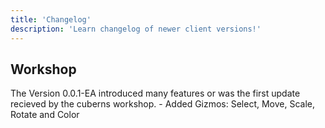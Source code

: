 ```yaml
---
title: 'Changelog'
description: 'Learn changelog of newer client versions!'
---
```


## Workshop
<AccordionGroup>
    <Accordion title="Version 0.0.1-EA" icon="code-compare">
    The Version 0.0.1-EA introduced many features or was the first update recieved by the cuberns workshop.
    - Added Gizmos: Select, Move, Scale, Rotate and Color
    </Accordion>
</AccordionGroup>